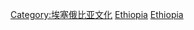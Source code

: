 {{Commonscat|World Heritage Sites in Ethiopia}}

[[Category:埃塞俄比亚文化|Category:埃塞俄比亚文化]]
[[Category:非洲世界遺產|Ethiopia]]
[[Category:各國世界遺產|Ethiopia]]